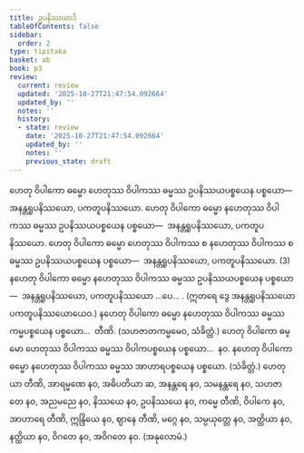 ```yaml
---
title: ဥပနိဿယာဒိ
tableOfContents: false
sidebar:
  order: 2
type: tipitaka
basket: ab
book: p3
review:
  current: review
  updated: '2025-10-27T21:47:54.092664'
  updated_by: ''
  notes: ''
  history:
  - state: review
    date: '2025-10-27T21:47:54.092664'
    updated_by: ''
    notes: ''
    previous_state: draft
---
```



<ReviewStatus review={frontmatter.review} showDetails={true} />

<HypothesisAnnotation frontmatter={frontmatter} />

<DynamicBreadcrumb />

<Division number="116" book="p3" e="ch" v="39" p="219">

<Paragraph number="201" book="p3">
ဟေတု ဝိပါကော ဓမ္မော ဟေတုဿ ဝိပါကဿ ဓမ္မဿ ဥပနိဿယပစ္စယေန ပစ္စယော—  အနန္တရူပနိဿယော, ပကတူပနိဿယော. ဟေတု ဝိပါကော ဓမ္မော နဟေတုဿ ဝိပါကဿ ဓမ္မဿ ဥပနိဿယပစ္စယေန ပစ္စယော—  အနန္တရူပနိဿယော, ပကတူပနိဿယော. ဟေတု ဝိပါကော ဓမ္မော ဟေတုဿ ဝိပါကဿ စ နဟေတုဿ ဝိပါကဿ စ ဓမ္မဿ ဥပနိဿယပစ္စယေန ပစ္စယော—  အနန္တရူပနိဿယော, ပကတူပနိဿယော. (3)
</Paragraph>

<Paragraph number="202" book="p3">
နဟေတု ဝိပါကော ဓမ္မော နဟေတုဿ ဝိပါကဿ ဓမ္မဿ ဥပနိဿယပစ္စယေန ပစ္စယော—  အနန္တရူပနိဿယော, ပကတူပနိဿယော …ပေ… . (ဣတရေ ဒွေ အနန္တရူပနိဿယော ပကတူပနိဿယောယေဝ.)
</Paragraph>

</Division>
<Division number="117" book="p3" e="ch" v="39" p="219">

<Paragraph number="203" book="p3">
နဟေတု ဝိပါကော ဓမ္မော နဟေတုဿ ဝိပါကဿ ဓမ္မဿ ကမ္မပစ္စယေန ပစ္စယော…  တီဏိ. (သဟဇာတကမ္မမေဝ, သံခိတ္တံ.)
</Paragraph>

<Paragraph number="204" book="p3">
ဟေတု ဝိပါကော ဓမ္မော ဟေတုဿ ဝိပါကဿ ဓမ္မဿ ဝိပါကပစ္စယေန ပစ္စယော…  နဝ.
</Paragraph>

<Paragraph number="205" book="p3">
နဟေတု ဝိပါကော ဓမ္မော နဟေတုဿ ဝိပါကဿ ဓမ္မဿ အာဟာရပစ္စယေန ပစ္စယော. (သံခိတ္တံ.)
</Paragraph>

</Division>
<Division number="118" book="p3" e="ch" v="39" p="219">

<Paragraph number="206" book="p3">
ဟေတုယာ တီဏိ, အာရမ္မဏေ နဝ, အဓိပတိယာ ဆ, အနန္တရေ နဝ, သမနန္တရေ နဝ, သဟဇာတေ နဝ, အညမညေ နဝ, နိဿယေ နဝ, ဥပနိဿယေ နဝ, ကမ္မေ တီဏိ, ဝိပါကေ နဝ, အာဟာရေ တီဏိ, ဣန္ဒြိယေ နဝ, ဈာနေ တီဏိ, မဂ္ဂေ နဝ, သမ္ပယုတ္တေ နဝ, အတ္ထိယာ နဝ, နတ္ထိယာ နဝ, ဝိဂတေ နဝ, အဝိဂတေ နဝ. (အနုလောမံ.)
</Paragraph>
</Division>